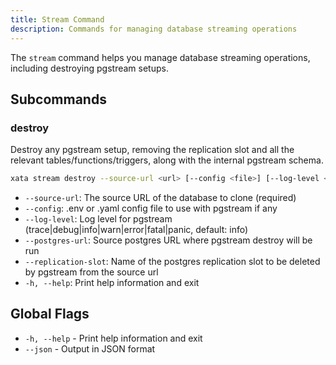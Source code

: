 ```yaml
---
title: Stream Command
description: Commands for managing database streaming operations
---
```


The `stream` command helps you manage database streaming operations, including destroying pgstream setups.

## Subcommands

### destroy

Destroy any pgstream setup, removing the replication slot and all the relevant tables/functions/triggers, along with the internal pgstream schema.

```bash
xata stream destroy --source-url <url> [--config <file>] [--log-level <level>] [--postgres-url <url>] [--replication-slot <name>] [-h|--help]
```

- `--source-url`: The source URL of the database to clone (required)
- `--config`: .env or .yaml config file to use with pgstream if any
- `--log-level`: Log level for pgstream (trace|debug|info|warn|error|fatal|panic, default: info)
- `--postgres-url`: Source postgres URL where pgstream destroy will be run
- `--replication-slot`: Name of the postgres replication slot to be deleted by pgstream from the source url
- `-h, --help`: Print help information and exit

## Global Flags

- `-h, --help` - Print help information and exit
- `--json` - Output in JSON format